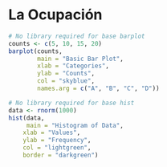 # La Ocupación

```r
# No library required for base barplot
counts <- c(5, 10, 15, 20)
barplot(counts,
        main = "Basic Bar Plot",
        xlab = "Categories",
        ylab = "Counts",
        col = "skyblue",
        names.arg = c("A", "B", "C", "D"))
```

```r
# No library required for base hist
data <- rnorm(1000)
hist(data,
     main = "Histogram of Data",
    xlab = "Values",
    ylab = "Frequency",
    col = "lightgreen",
    border = "darkgreen")
```